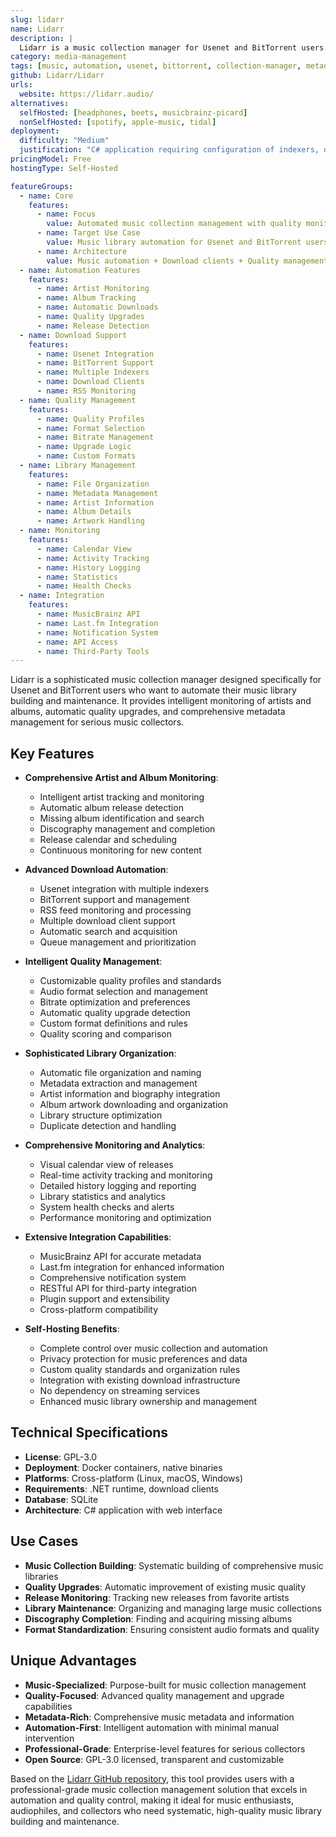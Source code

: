 ```yaml
---
slug: lidarr
name: Lidarr
description: |
  Lidarr is a music collection manager for Usenet and BitTorrent users. It monitors multiple RSS feeds for new tracks from your favorite artists and automatically grabs, sorts and renames them while monitoring for better quality downloads to upgrade existing files.
category: media-management
tags: [music, automation, usenet, bittorrent, collection-manager, metadata]
github: Lidarr/Lidarr
urls:
  website: https://lidarr.audio/
alternatives:
  selfHosted: [headphones, beets, musicbrainz-picard]
  nonSelfHosted: [spotify, apple-music, tidal]
deployment:
  difficulty: "Medium"
  justification: "C# application requiring configuration of indexers, download clients, and quality profiles. Web UI available but needs proper setup."
pricingModel: Free
hostingType: Self-Hosted

featureGroups:
  - name: Core
    features:
      - name: Focus
        value: Automated music collection management with quality monitoring
      - name: Target Use Case
        value: Music library automation for Usenet and BitTorrent users
      - name: Architecture
        value: Music automation + Download clients + Quality management + Metadata
  - name: Automation Features
    features:
      - name: Artist Monitoring
      - name: Album Tracking
      - name: Automatic Downloads
      - name: Quality Upgrades
      - name: Release Detection
  - name: Download Support
    features:
      - name: Usenet Integration
      - name: BitTorrent Support
      - name: Multiple Indexers
      - name: Download Clients
      - name: RSS Monitoring
  - name: Quality Management
    features:
      - name: Quality Profiles
      - name: Format Selection
      - name: Bitrate Management
      - name: Upgrade Logic
      - name: Custom Formats
  - name: Library Management
    features:
      - name: File Organization
      - name: Metadata Management
      - name: Artist Information
      - name: Album Details
      - name: Artwork Handling
  - name: Monitoring
    features:
      - name: Calendar View
      - name: Activity Tracking
      - name: History Logging
      - name: Statistics
      - name: Health Checks
  - name: Integration
    features:
      - name: MusicBrainz API
      - name: Last.fm Integration
      - name: Notification System
      - name: API Access
      - name: Third-Party Tools
---
```


Lidarr is a sophisticated music collection manager designed specifically for Usenet and BitTorrent users who want to automate their music library building and maintenance. It provides intelligent monitoring of artists and albums, automatic quality upgrades, and comprehensive metadata management for serious music collectors.

## Key Features

- **Comprehensive Artist and Album Monitoring**:

  - Intelligent artist tracking and monitoring
  - Automatic album release detection
  - Missing album identification and search
  - Discography management and completion
  - Release calendar and scheduling
  - Continuous monitoring for new content

- **Advanced Download Automation**:

  - Usenet integration with multiple indexers
  - BitTorrent support and management
  - RSS feed monitoring and processing
  - Multiple download client support
  - Automatic search and acquisition
  - Queue management and prioritization

- **Intelligent Quality Management**:

  - Customizable quality profiles and standards
  - Audio format selection and management
  - Bitrate optimization and preferences
  - Automatic quality upgrade detection
  - Custom format definitions and rules
  - Quality scoring and comparison

- **Sophisticated Library Organization**:

  - Automatic file organization and naming
  - Metadata extraction and management
  - Artist information and biography integration
  - Album artwork downloading and organization
  - Library structure optimization
  - Duplicate detection and handling

- **Comprehensive Monitoring and Analytics**:

  - Visual calendar view of releases
  - Real-time activity tracking and monitoring
  - Detailed history logging and reporting
  - Library statistics and analytics
  - System health checks and alerts
  - Performance monitoring and optimization

- **Extensive Integration Capabilities**:

  - MusicBrainz API for accurate metadata
  - Last.fm integration for enhanced information
  - Comprehensive notification system
  - RESTful API for third-party integration
  - Plugin support and extensibility
  - Cross-platform compatibility

- **Self-Hosting Benefits**:
  - Complete control over music collection and automation
  - Privacy protection for music preferences and data
  - Custom quality standards and organization rules
  - Integration with existing download infrastructure
  - No dependency on streaming services
  - Enhanced music library ownership and management

## Technical Specifications

- **License**: GPL-3.0
- **Deployment**: Docker containers, native binaries
- **Platforms**: Cross-platform (Linux, macOS, Windows)
- **Requirements**: .NET runtime, download clients
- **Database**: SQLite
- **Architecture**: C# application with web interface

## Use Cases

- **Music Collection Building**: Systematic building of comprehensive music libraries
- **Quality Upgrades**: Automatic improvement of existing music quality
- **Release Monitoring**: Tracking new releases from favorite artists
- **Library Maintenance**: Organizing and managing large music collections
- **Discography Completion**: Finding and acquiring missing albums
- **Format Standardization**: Ensuring consistent audio formats and quality

## Unique Advantages

- **Music-Specialized**: Purpose-built for music collection management
- **Quality-Focused**: Advanced quality management and upgrade capabilities
- **Metadata-Rich**: Comprehensive music metadata and information
- **Automation-First**: Intelligent automation with minimal manual intervention
- **Professional-Grade**: Enterprise-level features for serious collectors
- **Open Source**: GPL-3.0 licensed, transparent and customizable

Based on the [Lidarr GitHub repository](https://github.com/Lidarr/Lidarr), this tool provides users with a professional-grade music collection management solution that excels in automation and quality control, making it ideal for music enthusiasts, audiophiles, and collectors who need systematic, high-quality music library building and maintenance.
